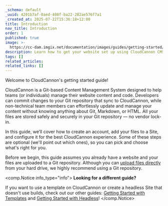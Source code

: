 ```yaml
---
_schema: default
_uuid: 4201b7af-0aed-408f-ba22-282ae576f7a1
_created_at: 2025-07-22T15:36:18+12:00
title: Introduction
nav_title: Introduction
order: 1
published: true
image: >-
  https://cc-dam.imgix.net/documentation/images/guides/getting-started/guide-thumbnails/CloudCannon-Getting-Started-Thumbnail-Universal.png
description: Learn how to get your website set up using CloudCannon CMS.
tags: []
related_articles:
related_links: []
---
```

Welcome to CloudCannon's getting started guide!

CloudCannon is a Git-based Content Management System designed to help teams (or individuals) manage their website content and code. Developers can commit changes to your Git repository that sync to CloudCannon, while non-technical team members can effortlessly update and manage your content without knowing anything about Git, Markdown, or HTML. All your files are stored safely and securely in your Git repository — no vendor lock-in.

In this guide, we’ll cover how to create an account, add your files to a Site, and configure it for the best CloudCannon experience. Some of these steps are optional (we'll point out which ones), so you can pick and choose what's right for you.

Before we begin, this guide assumes you already have a website and your files are uploaded to a Git repository. Although you can <a href="https://cloudcannon.com/documentation/articles/create-a-site-with-direct-upload/" target="_blank" rel="noopener">upload files directly</a> from your hard drive, we highly recommend using a Git repository.

<comp.Notice info_type="info">
  **Looking for a different guide?**

  If you want to use a template on CloudCannon or create a headless Site that doesn't use builds, check out our other guides: [Getting Started with Templates](/documentation/guides/getting-started-with-templates/) and [Getting Started with Headless](/documentation/guides/getting-started-with-headless/)!
</comp.Notice>